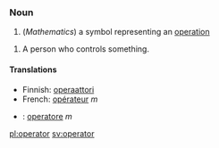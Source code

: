 ===Noun===

#(''Mathematics'') a symbol representing an [[operation]]

#A person who controls something.

====Translations====

*Finnish: [[operaattori]]
*French: [[opérateur]] ''m''
*{{it}}: [[operatore]] ''m''

[[pl:operator]]
[[sv:operator]]